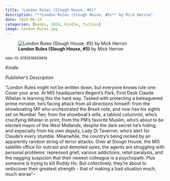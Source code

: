 ```yaml
---
title: "London Rules (Slough House, #5)"
description: "**London Rules (Slough House, #5)** by Mick Herron"
date: 2024-06-25
categories: [books, 2024, Kindle, fiction]
image: London_Rules.jpg
---
```

![**London Rules (Slough House, #5)** by Mick Herron](London_Rules.jpg){fig-align="left"}

<sup>isbn-13: 9781616959616</sup>

*Kindle*

*Publisher's Description*

"London Rules might not be written down, but everyone knows rule one: Cover
your arse. At MI5 headquarters Regent's Park, First Desk Claude Whelan is
learning this the hard way. Tasked with protecting a beleaguered prime
minister, he's facing attack from all directions himself: from the
showboating MP who orchestrated the Brexit vote, and now has his sights set
on Number Ten; from the showboat's wife, a tabloid columnist, who's
crucifying Whelan in print; from the PM's favorite Muslim, who's about to
be elected mayor of the West Midlands, despite the dark secret he's hiding;
and especially from his own deputy, Lady Di Taverner, who's alert for
Claude's every stumble. Meanwhile, the country's being rocked by an
apparently random string of terror attacks. Over at Slough House, the MI5
satellite office for outcast and demoted spies, the agents are struggling
with personal problems: repressed grief, various addictions, retail
paralysis, and the nagging suspicion that their newest colleague is a
psychopath. Plus someone is trying to kill Roddy Ho. But collectively,
they're about to rediscover their greatest strength - that of making a bad
situation much, much worse"--